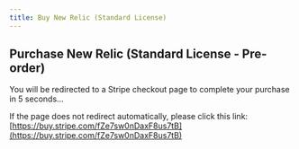 ```yaml
---
title: Buy New Relic (Standard License)
---
```



<Head>
  <meta httpEquiv="refresh" content="5; url='https://buy.stripe.com/fZe7sw0nDaxF8us7tB'" />
</Head>

## Purchase New Relic (Standard License - Pre-order)

You will be redirected to a Stripe checkout page to complete your purchase in 5 seconds…

If the page does not redirect automatically, please click this link: [https://buy.stripe.com/fZe7sw0nDaxF8us7tB](https://buy.stripe.com/fZe7sw0nDaxF8us7tB)
